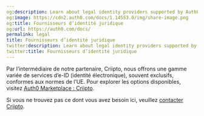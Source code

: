 ```yaml
---
og:description: Learn about legal identity providers supported by Auth0.
og:image: https://cdn2.auth0.com/docs/1.14553.0/img/share-image.png
og:title: Fournisseurs d’identité juridique
og:url: https://auth0.com/docs/
permalink: legal
title: Fournisseurs d’identité juridique
twitter:description: Learn about legal identity providers supported by Auth0.
twitter:title: Fournisseurs d’identité juridique
---
```


Par l’intermédiaire de notre partenaire, Criipto, nous offrons une gamme variée de services d’e-ID (identité électronique), souvent exclusifs, conformes aux normes de l’UE. Pour explorer les options disponibles, visitez [Auth0 Marketplace : Criipto](https://marketplace.auth0.com/integrations/criipto-verify-e-id).

Si vous ne trouvez pas ce dont vous avez besoin ici, veuillez [contacter Criipto](https://criipto.com).